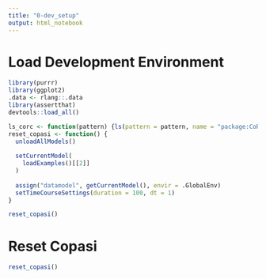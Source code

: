 ```yaml
---
title: "0-dev_setup"
output: html_notebook
---
```


# Load Development Environment

```r
library(purrr)
library(ggplot2)
.data <- rlang::.data
library(assertthat)
devtools::load_all()

ls_corc <- function(pattern) {ls(pattern = pattern, name = "package:CoRC", all.names = TRUE)}
reset_copasi <- function() {
  unloadAllModels()
  
  setCurrentModel(
    loadExamples()[[2]]
  )
  
  assign("datamodel", getCurrentModel(), envir = .GlobalEnv)
  setTimeCourseSettings(duration = 100, dt = 1)
}

reset_copasi()
```

# Reset Copasi

```r
reset_copasi()
```
